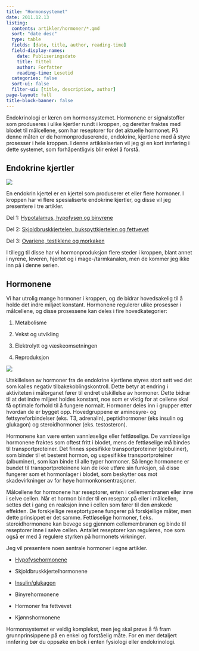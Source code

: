 ```yaml
---
title: "Hormonsystemet"
date: 2011.12.13
listing:
  contents: artikler/hormoner/*.qmd
  sort: "date desc"
  type: table
  fields: [date, title, author, reading-time]
  field-display-names: 
    date: Publiseringsdato
    title: Tittel
    author: Forfatter
    reading-time: Lesetid
  categories: false
  sort-ui: false
  filter-ui: [title, description, author]
page-layout: full
title-block-banner: false
---
```


Endokrinologi er læren om hormonsystemet. Hormonene er signalstoffer som produseres i ulike kjertler rundt i kroppen, og deretter fraktes med blodet til målcellene, som har reseptorer for det aktuelle hormonet. På denne måten er de hormonproduserende, endokrine, kjertlene med å styre prosesser i hele kroppen. I denne artikkelserien vil jeg gi en kort innføring i dette systemet, som forhåpentligvis blir enkel å forstå.

## Endokrine kjertler

![](images/clipboard-286604604.png)

En endokrin kjertel er en kjertel som produserer et eller flere hormoner. I kroppen har vi flere spesialiserte endokrine kjertler, og disse vil jeg presentere i tre artikler.

Del 1: [Hypotalamus, hypofysen og binyrene](brokenlink/hypotalamus-hypofysen-og-binyrene/ "Hypotalamus, hypofysen og binyrene")

Del 2: [Skjoldbruskkjertelen, bukspyttkjertelen og fettvevet](brokenlink/skjoldbruskkjertelen-bukspyttkjertelen-og-fettvevet/ "Skjoldbruskkjertelen, bukspyttkjertelen og fettvevet")

Del 3: [Ovariene, testiklene og morkaken](brokenlink/ovariene-testiklene-og-morkaken/ "Ovariene, Testiklene og Morkaken")

I tillegg til disse har vi hormonproduksjon flere steder i kroppen, blant annet i nyrene, leveren, hjertet og i mage-/tarmkanalen, men de kommer jeg ikke inn på i denne serien.

## Hormonene

Vi har utrolig mange hormoner i kroppen, og de bidrar hovedsakelig til å holde det indre miljøet konstant. Hormonene regulerer ulike prosesser i målcellene, og disse prosessene kan deles i fire hovedkategorier:

1.  Metabolisme

2.  Vekst og utvikling

3.  Elektrolytt og væskeomsetningen

4.  Reproduksjon

![](images/clipboard-778609096.png)

Utskillelsen av hormoner fra de endokrine kjertlene styres stort sett ved det som kalles negativ tilbakekoblingskontroll. Dette betyr at endring i aktiviteten i målorganet fører til endret utskillelse av hormoner. Dette bidrar til at det indre miljøet holdes konstant, noe som er viktig for at cellene skal få optimale forhold til å fungere normalt. Hormoner deles inn i grupper etter hvordan de er bygget opp. Hovedgruppene er aminosyre- og fettsyreforbindelser (eks. T3, adrenalin), peptidhormoner (eks insulin og glukagon) og steroidhormoner (eks. testosteron).

Hormonene kan være enten vannløselige eller fettløselige. De vannløselige hormonene fraktes som oftest fritt i blodet, mens de fettløselige må bindes til transportproteiner. Det finnes spesifikke transportproteiner (globuliner), som binder til et bestemt hormon, og uspesifikke transportproteiner (albuminer), som kan binde til alle typer hormoner. Så lenge hormonene er bundet til transportproteinene kan de ikke utføre sin funksjon, så disse fungerer som et hormonlager i blodet, som beskytter oss mot skadevirkninger av for høye hormonkonsentrasjoner.

Målcellene for hormonene har reseptorer, enten i cellemembranen eller inne i selve cellen. Når et hormon binder til en reseptor på eller i målcellen, settes det i gang en reaksjon inne i cellen som fører til den ønskede effekten. De forskjellige reseptortypene fungerer på forskjellige måter, men dette prinsippet er det samme. Fettløselige hormoner, f.eks. steroidhormonene kan bevege seg gjennom cellemembranen og binde til reseptorer inne i selve cellen. Antallet reseptorer kan reguleres, noe som også er med å regulere styrken på hormonets virkninger.

Jeg vil presentere noen sentrale hormoner i egne artikler.

-   [Hypofysehormonene](brokenlink/hypofysehormonene/ "Hypofysehormonene")

-   Skjoldbruskkjertelhormonene

-   [Insulin/glukagon](brokenlink/insulin-og-glukagon)

-   Binyrehormonene

-   Hormoner fra fettvevet

-   Kjønnshormonene

Hormonsystemet er veldig komplekst, men jeg skal prøve å få fram grunnprinsippene på en enkel og forståelig måte. For en mer detaljert innføring bør du oppsøke en bok i enten fysiologi eller endokrinologi.
